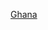 {{WPSS-cat}}
{{Regional Stub Category|article=[[加纳|加纳]]|newstub=Ghana-stub|category=加纳}}
{{Hidden category}}

[[Category:非洲小作品|Ghana]]